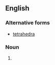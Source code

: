 ==English==

===Alternative forms===
* [[tetrahedra]]

===Noun===
{{head|en|noun form}}

# {{plural of|en|tetrahedron}}